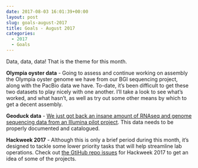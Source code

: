```yaml
---
date: 2017-08-03 16:01:39+00:00
layout: post
slug: goals-august-2017
title: Goals - August 2017
categories:
  - 2017
  - Goals
---
```


Data, data, data! That is the theme for this month.

**Olympia oyster data** - Going to assess and continue working on assembly the Olympia oyster genome we have from our BGI sequencing project, along with the PacBio data we have. To-date, it's been difficult to get these two datasets to play nicely with one another. I'll take a look to see what's worked, and what hasn't, as well as try out some other means by which to get a decent assembly.

**Geoduck data** - [We just got back an insane amount of RNAseq and genome sequencing data from an Illumina pilot project](https://robertslab.github.io/sams-notebook/2017/07/31/data-received-geoduck-genome-sequencing-by-illumina.html). This data needs to be properly documented and catalogued.

**Hackweek 2017** - Although this is only a brief period during this month, it's designed to tackle some lower priority tasks that will help streamline lab operations. Check out [the GtiHub repo issues](https://github.com/RobertsLab/2017-hackweek/issues) for Hackweek 2017 to get an idea of some of the projects.
